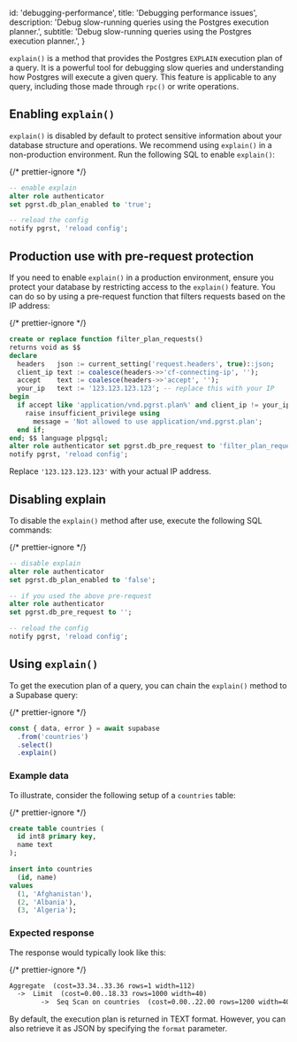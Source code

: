 
  id: 'debugging-performance',
  title: 'Debugging performance issues',
  description: 'Debug slow-running queries using the Postgres execution planner.',
  subtitle: 'Debug slow-running queries using the Postgres execution planner.',
}

`explain()` is a method that provides the Postgres `EXPLAIN` execution plan of a query. It is a powerful tool for debugging slow queries and understanding how Postgres will execute a given query. This feature is applicable to any query, including those made through `rpc()` or write operations.

## Enabling `explain()`

`explain()` is disabled by default to protect sensitive information about your database structure and operations. We recommend using `explain()` in a non-production environment. Run the following SQL to enable `explain()`:

{/* prettier-ignore */}
```sql
-- enable explain
alter role authenticator 
set pgrst.db_plan_enabled to 'true';

-- reload the config
notify pgrst, 'reload config';
```

## Production use with pre-request protection

If you need to enable `explain()` in a production environment, ensure you protect your database by restricting access to the `explain()` feature. You can do so by using a pre-request function that filters requests based on the IP address:

{/* prettier-ignore */}
```sql
create or replace function filter_plan_requests()
returns void as $$
declare
  headers   json := current_setting('request.headers', true)::json;
  client_ip text := coalesce(headers->>'cf-connecting-ip', '');
  accept    text := coalesce(headers->>'accept', '');
  your_ip   text := '123.123.123.123'; -- replace this with your IP
begin
  if accept like 'application/vnd.pgrst.plan%' and client_ip != your_ip then
    raise insufficient_privilege using
      message = 'Not allowed to use application/vnd.pgrst.plan';
  end if;
end; $$ language plpgsql;
alter role authenticator set pgrst.db_pre_request to 'filter_plan_requests';
notify pgrst, 'reload config';
```

Replace `'123.123.123.123'` with your actual IP address.

## Disabling explain

To disable the `explain()` method after use, execute the following SQL commands:

{/* prettier-ignore */}
```sql
-- disable explain
alter role authenticator 
set pgrst.db_plan_enabled to 'false';

-- if you used the above pre-request
alter role authenticator 
set pgrst.db_pre_request to '';

-- reload the config
notify pgrst, 'reload config';
```

## Using `explain()`

To get the execution plan of a query, you can chain the `explain()` method to a Supabase query:

{/* prettier-ignore */}
```ts
const { data, error } = await supabase
  .from('countries')
  .select()
  .explain()
```

### Example data

To illustrate, consider the following setup of a `countries` table:

{/* prettier-ignore */}
```sql
create table countries (
  id int8 primary key,
  name text
);

insert into countries
  (id, name)
values
  (1, 'Afghanistan'),
  (2, 'Albania'),
  (3, 'Algeria');
```

### Expected response

The response would typically look like this:

{/* prettier-ignore */}
```markdown
Aggregate  (cost=33.34..33.36 rows=1 width=112)
  ->  Limit  (cost=0.00..18.33 rows=1000 width=40)
        ->  Seq Scan on countries  (cost=0.00..22.00 rows=1200 width=40)
```

By default, the execution plan is returned in TEXT format. However, you can also retrieve it as JSON by specifying the `format` parameter.


